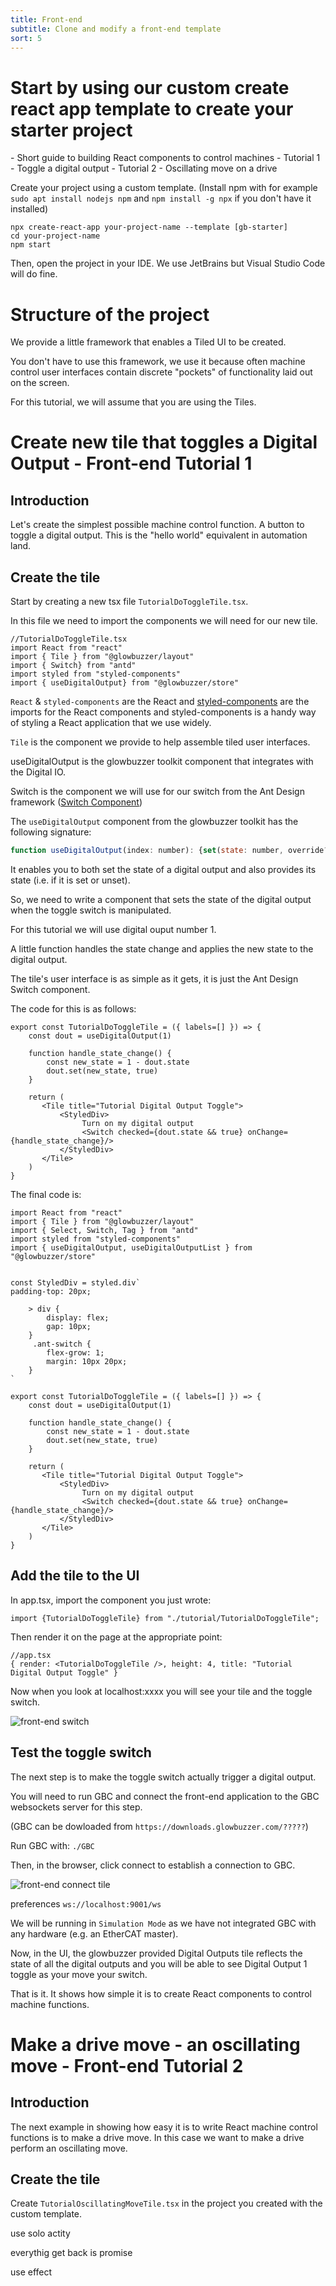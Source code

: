 ```yaml
---
title: Front-end
subtitle: Clone and modify a front-end template
sort: 5
---
```



# Start by using our custom create react app template to create your starter project
<Tldr>
    - Short guide to building React components to control machines
    - Tutorial 1 - Toggle a digital output
    - Tutorial 2 - Oscillating move on a drive
</Tldr>

Create your project using a custom template. (Install npm with for example `sudo apt install nodejs npm` and  `npm install -g npx` if you don't have it installed)
```shell
npx create-react-app your-project-name --template [gb-starter]
cd your-project-name
npm start
```

Then, open the project in your IDE. We use JetBrains but Visual Studio Code will do fine.

# Structure of the project
We provide a little framework that enables a Tiled UI to be created.

You don't have to use this framework, we use it because often machine control user interfaces contain discrete "pockets" of functionality laid out on the screen.

For this tutorial, we will assume that you are using the Tiles.

# Create new tile that toggles a Digital Output - Front-end Tutorial 1

## Introduction
Let's create the simplest possible machine control function. A button to toggle a digital output. This is the "hello world" equivalent in automation land.

## Create the tile
Start by creating a new tsx file `TutorialDoToggleTile.tsx`.

In this file we need to import the components we will need for our new tile.

```tsx
//TutorialDoToggleTile.tsx
import React from "react"
import { Tile } from "@glowbuzzer/layout"
import { Switch} from "antd"
import styled from "styled-components"
import { useDigitalOutput} from "@glowbuzzer/store"

```

`React` & `styled-components` are the React and <a href="https://styled-components.com/"> styled-components</a> are the imports for the React components and styled-components is a handy way of styling a React application that we use widely.

`Tile` is the component we provide to help assemble tiled user interfaces.

useDigitalOutput is the glowbuzzer toolkit component that integrates with the Digital IO.

Switch is the component we will use for our switch from the Ant Design framework (<a href="https://ant.design/components/switch/">Switch Component</a>)

The `useDigitalOutput` component from the glowbuzzer toolkit has the following signature:

````jsx title="/src/components/HelloCodeTitle.js"
function useDigitalOutput(index: number): {set(state: number, override?: boolean): void, actState: number, state: number, override?: boolean): void, actState: number, state: number, override: boolean}
````

It enables you to both set the state of a digital output and also provides its state (i.e. if it is set or unset).

So, we need to write a component that sets the state of the digital output when the toggle switch is manipulated.

For this tutorial we will use digital ouput number 1.

A little function handles the state change and applies the new state to the digital output.

The tile's user interface is as simple as it gets, it is just the Ant Design Switch component.

The code for this is as follows:

```tsx
export const TutorialDoToggleTile = ({ labels=[] }) => {
    const dout = useDigitalOutput(1)

    function handle_state_change() {
        const new_state = 1 - dout.state
        dout.set(new_state, true)
    }

    return (
       <Tile title="Tutorial Digital Output Toggle">
           <StyledDiv>
                Turn on my digital output
                <Switch checked={dout.state && true} onChange={handle_state_change}/>
           </StyledDiv>
       </Tile>
    )
}
````


The final code is:

```tsx
import React from "react"
import { Tile } from "@glowbuzzer/layout"
import { Select, Switch, Tag } from "antd"
import styled from "styled-components"
import { useDigitalOutput, useDigitalOutputList } from "@glowbuzzer/store"


const StyledDiv = styled.div`
padding-top: 20px;

    > div {
        display: flex;
        gap: 10px;
    }
     .ant-switch {
        flex-grow: 1;
        margin: 10px 20px;
    }
`

export const TutorialDoToggleTile = ({ labels=[] }) => {
    const dout = useDigitalOutput(1)

    function handle_state_change() {
        const new_state = 1 - dout.state
        dout.set(new_state, true)
    }

    return (
       <Tile title="Tutorial Digital Output Toggle">
           <StyledDiv>
                Turn on my digital output
                <Switch checked={dout.state && true} onChange={handle_state_change}/>
           </StyledDiv>
       </Tile>
    )
}
```

## Add the tile to the UI

In app.tsx, import the component you just wrote:
```tsx
import {TutorialDoToggleTile} from "./tutorial/TutorialDoToggleTile";
```

Then render it on the page at the appropriate point:

```tsx
//app.tsx
{ render: <TutorialDoToggleTile />, height: 4, title: "Tutorial Digital Output Toggle" }
```


Now when you look at localhost:xxxx you will see your tile and the toggle switch.


<Image meta={step1_add_switch} alt="front-end switch" maxWidth={400}/>


## Test the toggle switch

The next step is to make the toggle switch actually trigger a digital output.

You will need to run GBC and connect the front-end application to the GBC websockets server for this step.

(GBC can be dowloaded from `https://downloads.glowbuzzer.com/?????`)

Run GBC with: `./GBC`

Then, in the browser, click connect to establish a connection to GBC.


<Image meta={step2_connect_tile} alt="front-end connect tile" maxWidth={400}/>

preferences `ws://localhost:9001/ws`

We will be running in `Simulation Mode` as we have not integrated GBC with any hardware (e.g. an EtherCAT master).

Now, in the UI, the glowbuzzer provided Digital Outputs tile reflects the state of all the digital outputs and you will be able to see Digital Output 1 toggle as your move your switch.


That is it. It shows how simple it is to create React components to control machine functions.


# Make a drive move - an oscillating move -  Front-end Tutorial 2

## Introduction
The next example in showing how easy it is to write React machine control functions is to make a drive move. In this case we want to make a drive perform an oscillating move.

## Create the tile

Create `TutorialOscillatingMoveTile.tsx` in the project you created with the custom template.



use solo actity

everythig get back is promise

use effect



